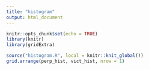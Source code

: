 ```yaml
---
title: "histogram"
output: html_document
---
```


```r
knitr::opts_chunk$set(echo = TRUE)
library(knitr)
library(gridExtra)
```

```r
source("histogram.R", local = knitr::knit_global())
grid.arrange(perp_hist, vict_hist, nrow = 1)
```

